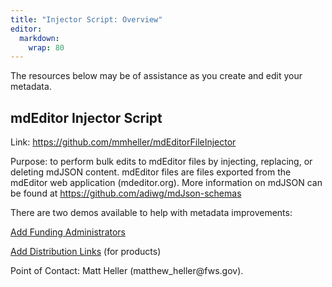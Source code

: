 ```yaml
---
title: "Injector Script: Overview"
editor: 
  markdown: 
    wrap: 80
---
```


The resources below may be of assistance as you create and edit your metadata.

## mdEditor Injector Script

Link: <https://github.com/mmheller/mdEditorFileInjector>

Purpose: to perform bulk edits to mdEditor files by injecting, replacing, or
deleting mdJSON content. mdEditor files are files exported from the mdEditor web
application (mdeditor.org). More information on mdJSON can be found at
<https://github.com/adiwg/mdJson-schemas>

There are two demos available to help with metadata improvements:

[Add Funding Administrators](example_funding.qmd)

[Add Distribution Links](example_distribution_links.qmd) (for products)

Point of Contact: Matt Heller (matthew_heller\@fws.gov).
